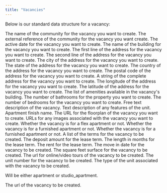 ```yaml
---
title: "Vacancies"
---
```


Below is our standard data structure for a vacancy:    

<ParamField body="community_name" type="string" default="none">
  The name of the community for the vacancy you want to create.
</ParamField>

<ParamField body="external_ref" type="string" default="none">
  The external reference of the community for the vacancy you want create.
</ParamField>

<ParamField body="active_date" type="string" default="none">
  The active date for the vacancy you want to create.
</ParamField>

<ParamField body="building_name" type="string" default="none">
  The name of the building for the vacancy you want to create.
</ParamField>

<ParamField body="address_line_1" type="string" default="none">
  The first line of the address for the vacancy you want to create.
</ParamField>

<ParamField body="address_line_2" type="string" default="none">
  The second line of the address for the vacancy you want to create.
</ParamField>

<ParamField body="city" type="string" default="none">
  The city of the address for the vacancy you want to create.
</ParamField>

<ParamField body="state" type="string" default="none">
  The state of the address for the vacancy you want to create.
</ParamField>

<ParamField body="country" type="string" default="none">
  The country of the address for the vacancy you want to create.
</ParamField>

<ParamField body="postal_code" type="string" default="none">
  The postal code of the address for the vacancy you want to create.
</ParamField>

<ParamField body="original_string" type="string" default="none">
  A string of the complete address for the vacancy you want to create.
</ParamField>

<ParamField body="longitude" type="string" default="none">
  The longitude of the address for the vacancy you want to create.
</ParamField>

<ParamField body="latitude" type="string" default="none">
  The latitude of the address for the vacancy you want to create.
</ParamField>

<ParamField body="amenities" type="string" default="none">
  The list of amenities available in the vacancy's building.
</ParamField>

<ParamField body="bathrooms" type="string" default="none">
  The number of bathrooms for the property you want to create.
</ParamField>

<ParamField body="bedrooms" type="string" default="none">
  The number of bedrooms for the vacancy you want to create.
</ParamField>

<ParamField body="description" type="string" default="none">
  Free text description of the vacancy.
</ParamField>

<ParamField body="features" type="string" default="none">
  Text description of any features of the unit.
</ParamField>

<ParamField body="finish" type="string" default="none">
  Apartment finish name.
</ParamField>

<ParamField body="floorplan_url" type="string" default="none">
  The URL for the floorplan of the vacancy you want to create.
</ParamField>

<ParamField body="image_urls" type="string" default="none">
  URLs for any images associated with the vacancy you want to create.
</ParamField>

<ParamField body="is_flex" type="string" default="none">
  Whether the vacancy is for a flex apartment or not.
</ParamField>

<ParamField body="is_furnished" type="string" default="none">
  Whether the vacancy is for a furnished apartment or not.
</ParamField>

<ParamField body="is_furnished" type="string" default="none">
  Whether the vacancy is for a furnished apartment or not.
</ParamField>

<ParamField body="lease_terms" type="object">
  A list of the terms for the vacancy to be created.
  <Expandable title ="lease term">
    <ParamField body="deposit" type="float">
      The deposit amount for the lease term.
    </ParamField>
    <ParamField body="length_in_months" type="integer">
      The length in months for the lease term.
    </ParamField>
    <ParamField body="rent" type="float">
      The rent for the lease term.
    </ParamField>
  </Expandable>
</ParamField>

<ParamField body="move_in_date" type="date">
  The move in date for the vacancy to be created.
</ParamField>

<ParamField body="sqft" type="float">
  The square feet surface for the vacancy to be created.
</ParamField>

<ParamField body="tour_url" type="string">
  The url for online/video tours of the vacancy to be created.
</ParamField>

<ParamField body="unit_number" type="string">
 The unit number for the vacancy to be created.
</ParamField>

<ParamField body="unit_type" type="string">
  The type of the unit associated with the vacancy to be created.

  Will be either apartment or studio_apartment.
</ParamField>

<ParamField body="vacancy_url" type="string">
  The url of the vacancy to be created.
</ParamField>
